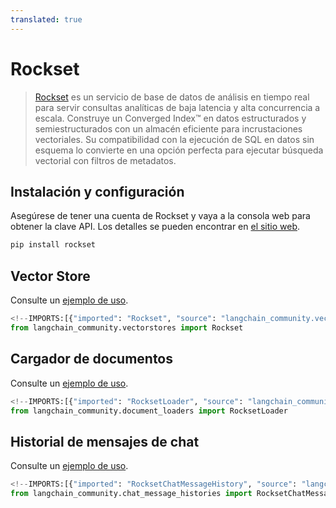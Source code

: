 ```yaml
---
translated: true
---
```


# Rockset

>[Rockset](https://rockset.com/product/) es un servicio de base de datos de análisis en tiempo real para servir consultas analíticas de baja latencia y alta concurrencia a escala. Construye un Converged Index™ en datos estructurados y semiestructurados con un almacén eficiente para incrustaciones vectoriales. Su compatibilidad con la ejecución de SQL en datos sin esquema lo convierte en una opción perfecta para ejecutar búsqueda vectorial con filtros de metadatos.

## Instalación y configuración

Asegúrese de tener una cuenta de Rockset y vaya a la consola web para obtener la clave API. Los detalles se pueden encontrar en [el sitio web](https://rockset.com/docs/rest-api/).

```bash
pip install rockset
```

## Vector Store

Consulte un [ejemplo de uso](/docs/integrations/vectorstores/rockset).

```python
<!--IMPORTS:[{"imported": "Rockset", "source": "langchain_community.vectorstores", "docs": "https://api.python.langchain.com/en/latest/vectorstores/langchain_community.vectorstores.rocksetdb.Rockset.html", "title": "Rockset"}]-->
from langchain_community.vectorstores import Rockset
```

## Cargador de documentos

Consulte un [ejemplo de uso](/docs/integrations/document_loaders/rockset).

```python
<!--IMPORTS:[{"imported": "RocksetLoader", "source": "langchain_community.document_loaders", "docs": "https://api.python.langchain.com/en/latest/document_loaders/langchain_community.document_loaders.rocksetdb.RocksetLoader.html", "title": "Rockset"}]-->
from langchain_community.document_loaders import RocksetLoader
```

## Historial de mensajes de chat

Consulte un [ejemplo de uso](/docs/integrations/memory/rockset_chat_message_history).

```python
<!--IMPORTS:[{"imported": "RocksetChatMessageHistory", "source": "langchain_community.chat_message_histories", "docs": "https://api.python.langchain.com/en/latest/chat_message_histories/langchain_community.chat_message_histories.rocksetdb.RocksetChatMessageHistory.html", "title": "Rockset"}]-->
from langchain_community.chat_message_histories import RocksetChatMessageHistory
```
